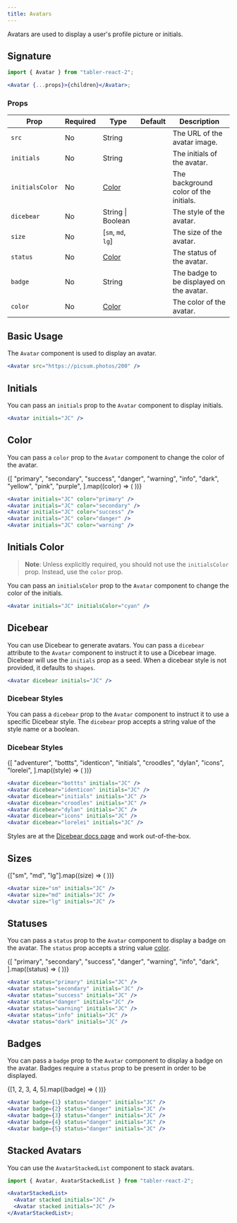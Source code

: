 ```yaml
---
title: Avatars
---
```



Avatars are used to display a user's profile picture or initials.

## Signature

```jsx
import { Avatar } from "tabler-react-2";

<Avatar {...props}>{children}</Avatar>;
```

### Props

| Prop            | Required | Type                       | Default | Description                              |
| --------------- | -------- | -------------------------- | ------- | ---------------------------------------- |
| `src`           | No       | String                     |         | The URL of the avatar image.             |
| `initials`      | No       | String                     |         | The initials of the avatar.              |
| `initialsColor` | No       | [Color](/utilities/colors) |         | The background color of the initials.    |
| `dicebear`      | No       | String \| Boolean          |         | The style of the avatar.                 |
| `size`          | No       | [`sm`, `md`, `lg`]         |         | The size of the avatar.                  |
| `status`        | No       | [Color](/utilities/colors) |         | The status of the avatar.                |
| `badge`         | No       | String                     |         | The badge to be displayed on the avatar. |
| `color`         | No       | [Color](/utilities/colors) |         | The color of the avatar.                 |

## Basic Usage

The `Avatar` component is used to display an avatar.

<Excerpt>
  <Avatar src="https://picsum.photos/200" />
</Excerpt>

```jsx
<Avatar src="https://picsum.photos/200" />
```

## Initials

You can pass an `initials` prop to the `Avatar` component to display initials.

<Excerpt>
  <Avatar initials="JC" />
</Excerpt>

```jsx
<Avatar initials="JC" />
```

## Color

You can pass a `color` prop to the `Avatar` component to change the color of the avatar.

<Excerpt>
  <div
    style={{ display: "flex", flexDirection: "row", gap: 10, flexWrap: "wrap" }}
  >
    {[
      "primary",
      "secondary",
      "success",
      "danger",
      "warning",
      "info",
      "dark",
      "yellow",
      "pink",
      "purple",
    ].map((color) => (
      <Avatar key={color} initials="JC" color={color} />
    ))}
  </div>
</Excerpt>

```jsx
<Avatar initials="JC" color="primary" />
<Avatar initials="JC" color="secondary" />
<Avatar initials="JC" color="success" />
<Avatar initials="JC" color="danger" />
<Avatar initials="JC" color="warning" />
```

## Initials Color

> **Note**: Unless explicitly required, you should not use the `initialsColor` prop. Instead, use the `color` prop.

You can pass an `initialsColor` prop to the `Avatar` component to change the color of the initials.

<Excerpt>
  <Avatar initials="JC" initialsColor="cyan" />
</Excerpt>

```jsx
<Avatar initials="JC" initialsColor="cyan" />
```

## Dicebear

You can use Dicebear to generate avatars. You can pass a `dicebear` attribute to the `Avatar` component to instruct it to use a Dicebear image. Dicebear will use the `initials` prop as a seed. When a dicebear style is not provided, it defaults to `shapes`.

<Excerpt>
  <Avatar dicebear initials="JC" />
</Excerpt>

```jsx
<Avatar dicebear initials="JC" />
```

### Dicebear Styles

You can pass a `dicebear` prop to the `Avatar` component to instruct it to use a specific Dicebear style. The `dicebear` prop accepts a string value of the style name or a boolean.

### Dicebear Styles

<Excerpt>
  <div
    style={{ display: "flex", flexDirection: "row", gap: 10, flexWrap: "wrap" }}
  >
    {[
      "adventurer",
      "bottts",
      "identicon",
      "initials",
      "croodles",
      "dylan",
      "icons",
      "lorelei",
    ].map((style) => (
      <Avatar key={style} dicebear={style} initials="JC" />
    ))}
  </div>
</Excerpt>

```jsx
<Avatar dicebear="bottts" initials="JC" />
<Avatar dicebear="identicon" initials="JC" />
<Avatar dicebear="initials" initials="JC" />
<Avatar dicebear="croodles" initials="JC" />
<Avatar dicebear="dylan" initials="JC" />
<Avatar dicebear="icons" initials="JC" />
<Avatar dicebear="lorelei" initials="JC" />
```

Styles are at the [Dicebear docs page](https://www.dicebear.com/styles/) and work out-of-the-box.

## Sizes

<Excerpt>
  <div
    style={{
      display: "flex",
      flexDirection: "row",
      gap: 10,
      flexWrap: "wrap",
      alignItems: "center",
    }}
  >
    {["sm", "md", "lg"].map((size) => (
      <Avatar key={size} size={size} initials="JC" />
    ))}
  </div>
</Excerpt>

```jsx
<Avatar size="sm" initials="JC" />
<Avatar size="md" initials="JC" />
<Avatar size="lg" initials="JC" />
```

## Statuses

You can pass a `status` prop to the `Avatar` component to display a badge on the avatar. The `status` prop accepts a string value [color](/utilities/colors).

<Excerpt>
  <div
    style={{
      display: "flex",
      flexDirection: "row",
      gap: 10,
      flexWrap: "wrap",
      alignItems: "center",
    }}
  >
    {[
      "primary",
      "secondary",
      "success",
      "danger",
      "warning",
      "info",
      "dark",
    ].map((status) => (
      <Avatar key={status} status={status} initials="JC" />
    ))}
  </div>
</Excerpt>

```jsx
<Avatar status="primary" initials="JC" />
<Avatar status="secondary" initials="JC" />
<Avatar status="success" initials="JC" />
<Avatar status="danger" initials="JC" />
<Avatar status="warning" initials="JC" />
<Avatar status="info" initials="JC" />
<Avatar status="dark" initials="JC" />
```

## Badges

You can pass a `badge` prop to the `Avatar` component to display a badge on the avatar. Badges require a `status` prop to be present in order to be displayed.

<Excerpt>
  <div
    style={{
      display: "flex",
      flexDirection: "row",
      gap: 10,
      flexWrap: "wrap",
      alignItems: "center",
    }}
  >
    {[1, 2, 3, 4, 5].map((badge) => (
      <Avatar key={badge} badge={badge} status="danger" initials="JC" />
    ))}
  </div>
</Excerpt>

```jsx
<Avatar badge={1} status="danger" initials="JC" />
<Avatar badge={2} status="danger" initials="JC" />
<Avatar badge={3} status="danger" initials="JC" />
<Avatar badge={4} status="danger" initials="JC" />
<Avatar badge={5} status="danger" initials="JC" />
```

## Stacked Avatars

You can use the `AvatarStackedList` component to stack avatars.

<Excerpt>
  <AvatarStackedList>
    <Avatar stacked dicebear initials="JC" />
    <Avatar stacked dicebear initials="AB" />
  </AvatarStackedList>
</Excerpt>

```jsx
import { Avatar, AvatarStackedList } from "tabler-react-2";

<AvatarStackedList>
  <Avatar stacked initials="JC" />
  <Avatar stacked initials="JC" />
</AvatarStackedList>;
```
